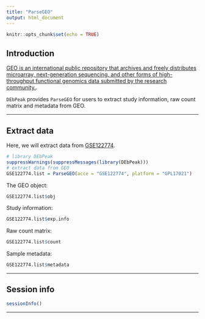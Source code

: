 ```yaml
---
title: "ParseGEO"
output: html_document
---
```


```r
knitr::opts_chunk$set(echo = TRUE)
```

## Introduction
[GEO is an international public repository that archives and freely distributes microarray, next-generation sequencing, and other forms of high-throughput functional genomics data submitted by the research community.](https://www.ncbi.nlm.nih.gov/geo/info/overview.html). 

`DEbPeak` provides `ParseGEO` for users to extract study information, raw count matrix and metadata from GEO.

<hr />

## Extract data
Here, we will extract data from [GSE122774](https://www.ncbi.nlm.nih.gov/geo/query/acc.cgi?acc=GSE122774).

```r
# library DEbPeak
suppressWarnings(suppressMessages(library(DEbPeak)))
# extract data from GEO
GSE122774.list = ParseGEO(acce = "GSE122774", platform = "GPL17021")
```

The GEO object:
```r
GSE122774.list$obj
```

Study information:
```r
GSE122774.list$exp.info
```

Raw count matrix:
```r
GSE122774.list$count
```

Sample metadata:
```r
GSE122774.list$metadata
```

<hr />

## Session info
```r
sessionInfo()
```

<hr />



